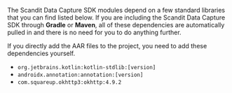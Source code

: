 The Scandit Data Capture SDK modules depend on a few standard libraries that you can find listed below. If you are including the Scandit Data Capture SDK through **Gradle** or **Maven**, all of these dependencies are automatically pulled in and there is no need for you to do anything further.

If you directly add the AAR files to the project, you need to add these dependencies yourself.

* `org.jetbrains.kotlin:kotlin-stdlib:[version]`
* `androidx.annotation:annotation:[version]`
* `com.squareup.okhttp3:okhttp:4.9.2`